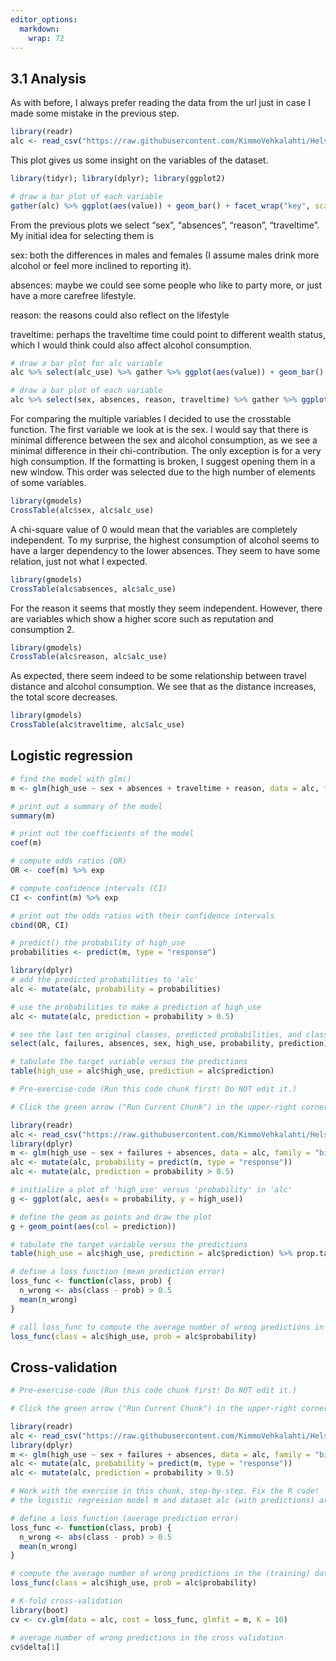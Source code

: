 ```yaml
---
editor_options: 
  markdown: 
    wrap: 72
---
```


## 3.1 Analysis

As with before, I always prefer reading the data from the url just in
case I made some mistake in the previous step.

```r
library(readr)
alc <- read_csv("https://raw.githubusercontent.com/KimmoVehkalahti/Helsinki-Open-Data-Science/master/datasets/alc.csv", show_col_types=FALSE)
```

This plot gives us some insight on the variables of the dataset.

```r
library(tidyr); library(dplyr); library(ggplot2)

# draw a bar plot of each variable
gather(alc) %>% ggplot(aes(value)) + geom_bar() + facet_wrap("key", scales = "free")


```

From the previous plots we select "sex", "absences", "reason",
"traveltime". My initial idea for selecting them is

sex: both the differences in males and females (I assume males drink
more alcohol or feel more inclined to reporting it).

absences: maybe we could see some people who like to party more, or just
have a more carefree lifestyle.

reason: the reasons could also reflect on the lifestyle

traveltime: perhaps the traveltime time could point to different wealth
status, which I would think could also affect alcohol consumption.

```r
# draw a bar plot for alc variable
alc %>% select(alc_use) %>% gather %>% ggplot(aes(value)) + geom_bar() + facet_wrap("key", scales = "free")

# draw a bar plot of each variable
alc %>% select(sex, absences, reason, traveltime) %>% gather %>% ggplot(aes(value)) + geom_bar() + facet_wrap("key", scales = "free")


```

For comparing the multiple variables I decided to use the crosstable
function. The first variable we look at is the sex. I would say that
there is minimal difference between the sex and alcohol consumption, as
we see a minimal difference in their chi-contribution. The only
exception is for a very high consumption. If the formatting is broken, I
suggest opening them in a new window. This order was selected due to the
high number of elements of some variables.

```r
library(gmodels)
CrossTable(alc$sex, alc$alc_use)

```

A chi-square value of 0 would mean that the variables are completely
independent. To my surprise, the highest consumption of alcohol seems to
have a larger dependency to the lower absences. They seem to have some
relation, just not what I expected.

```r
library(gmodels)
CrossTable(alc$absences, alc$alc_use)
```

For the reason it seems that mostly they seem independent. However,
there are variables which show a higher score such as reputation and
consumption 2.

```r
library(gmodels)
CrossTable(alc$reason, alc$alc_use)
```

As expected, there seem indeed to be some relationship between travel
distance and alcohol consumption. We see that as the distance increases,
the total score decreases.

```r
library(gmodels)
CrossTable(alc$traveltime, alc$alc_use)
```

## Logistic regression

```r

# find the model with glm()
m <- glm(high_use ~ sex + absences + traveltime + reason, data = alc, family = "binomial")

# print out a summary of the model
summary(m)

# print out the coefficients of the model
coef(m)

# compute odds ratios (OR)
OR <- coef(m) %>% exp

# compute confidence intervals (CI)
CI <- confint(m) %>% exp

# print out the odds ratios with their confidence intervals
cbind(OR, CI)
```

```r
# predict() the probability of high_use
probabilities <- predict(m, type = "response")

library(dplyr)
# add the predicted probabilities to 'alc'
alc <- mutate(alc, probability = probabilities)

# use the probabilities to make a prediction of high_use
alc <- mutate(alc, prediction = probability > 0.5)

# see the last ten original classes, predicted probabilities, and class predictions
select(alc, failures, absences, sex, high_use, probability, prediction) %>% tail(10)

# tabulate the target variable versus the predictions
table(high_use = alc$high_use, prediction = alc$prediction)

```

```r
# Pre-exercise-code (Run this code chunk first! Do NOT edit it.)

# Click the green arrow ("Run Current Chunk") in the upper-right corner of this chunk. This will initialize the R objects needed in the exercise. Then move to Instructions of the exercise to start working.

library(readr)
alc <- read_csv("https://raw.githubusercontent.com/KimmoVehkalahti/Helsinki-Open-Data-Science/master/datasets/alc.csv", show_col_types=FALSE)
library(dplyr)
m <- glm(high_use ~ sex + failures + absences, data = alc, family = "binomial")
alc <- mutate(alc, probability = predict(m, type = "response"))
alc <- mutate(alc, prediction = probability > 0.5)
```

```r

# initialize a plot of 'high_use' versus 'probability' in 'alc'
g <- ggplot(alc, aes(x = probability, y = high_use))

# define the geom as points and draw the plot
g + geom_point(aes(col = prediction))

# tabulate the target variable versus the predictions
table(high_use = alc$high_use, prediction = alc$prediction) %>% prop.table %>% addmargins


```

```r
# define a loss function (mean prediction error)
loss_func <- function(class, prob) {
  n_wrong <- abs(class - prob) > 0.5
  mean(n_wrong)
}

# call loss_func to compute the average number of wrong predictions in the (training) data
loss_func(class = alc$high_use, prob = alc$probability)


```

## Cross-validation

```r
# Pre-exercise-code (Run this code chunk first! Do NOT edit it.)

# Click the green arrow ("Run Current Chunk") in the upper-right corner of this chunk. This will initialize the R objects needed in the exercise. Then move to Instructions of the exercise to start working.

library(readr)
alc <- read_csv("https://raw.githubusercontent.com/KimmoVehkalahti/Helsinki-Open-Data-Science/master/datasets/alc.csv", show_col_types=FALSE)
library(dplyr)
m <- glm(high_use ~ sex + failures + absences, data = alc, family = "binomial")
alc <- mutate(alc, probability = predict(m, type = "response"))
alc <- mutate(alc, prediction = probability > 0.5)
```

```r
# Work with the exercise in this chunk, step-by-step. Fix the R code!
# the logistic regression model m and dataset alc (with predictions) are available

# define a loss function (average prediction error)
loss_func <- function(class, prob) {
  n_wrong <- abs(class - prob) > 0.5
  mean(n_wrong)
}

# compute the average number of wrong predictions in the (training) data
loss_func(class = alc$high_use, prob = alc$probability)

# K-fold cross-validation
library(boot)
cv <- cv.glm(data = alc, cost = loss_func, glmfit = m, K = 10)

# average number of wrong predictions in the cross validation
cv$delta[1]

```
